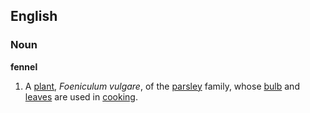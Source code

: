 ==English==
===Noun===
'''fennel'''
{{wikipedia}}
# A [[plant]], ''Foeniculum vulgare'', of the [[parsley]] family, whose [[bulb]] and [[leaf|leaves]] are used in [[cooking]].